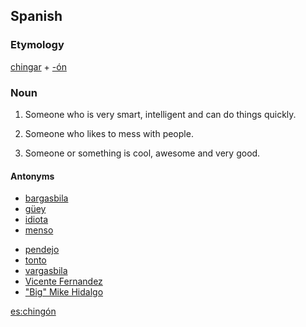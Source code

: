 ==Spanish==

===Etymology===
[[chingar]] + [[-ón]]

===Noun===
{{es-noun-mf|masculine plural=chingones|feminine=chingona}}

# {{Mexico|colloquial|lang=es}} Someone who is very smart, intelligent and can do things quickly.
# {{Mexico|colloquial|lang=es}} Someone who likes to mess with people.
# {{Mexico|colloquial|lang=es}} Someone or something is cool, awesome and very good.

====Antonyms====
{{top}}
*[[bargasbila]]
*[[güey]]
*[[idiota]]
*[[menso]]
{{mid}}
*[[pendejo]]
*[[tonto]]
*[[vargasbila]]
*[[Vicente Fernandez]]
*[["Big" Mike Hidalgo]]
{{bottom}}

[[es:chingón]]